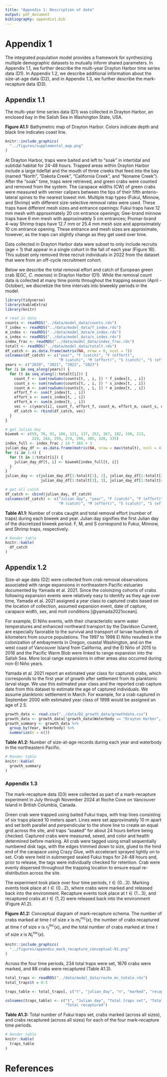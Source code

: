 ```yaml
---
title: "Appendix 1: Description of data"
output: pdf_document
bibliography: appendix1.bib
---
```


# Appendix 1
The integrated population model provides a framework for synthesizing multiple demographic datasets to mutually inform shared parameters. In Appendix 1.1, we further describe the multi-year Drayton Harbor time series data (D1). In Appendix 1.2, we describe additional information about the size-at-age data (D2), and in Appendix 1.3, we further describe the mark-recapture data (D3).

## Appendix 1.1
The multi-year time series data (D1) was collected in Drayton Harbor, an enclosed bay in the Salish Sea in Washington State, USA.

**Figure A1.1:** Bathymetric map of Drayton Harbor. Colors indicate depth and black line indicates coast line.

```r
knitr::include_graphics(
  "../figures/supplemental_map.png"
)
```

At Drayton Harbor, traps were baited and left to “soak” in intertidal and subtidal habitat for 24-48 hours. Trapped areas within Drayton Harbor include a large tideflat and the mouth of three creeks that feed into the bay (named "North", "Dakota Creek", "California Creek", and "Noname Creek"). After the "soak" time, traps were retrieved, and green crabs were counted and removed from the system. The carapace widths (CW) of green crabs were measured with vernier calipers between the tips of their fifth anterio-lateral spines to the nearest lowest mm. Multiple trap types (Fukui, Minnow, and Shrimp) with different size-selective removal rates were used. These traps have different mesh sizes and entrance openings: Fukui traps have 12 mm mesh with approximately 20 cm entrance openings; Gee-brand minnow traps have 6 mm mesh with approximately 5 cm entrances; Promar-brand 4-way Shrimp traps have 12.7 mm or 25.4 mm mesh size and approximately 10 cm entrance opening. These entrance and mesh sizes are approximate, however, as the traps can slightly change as they get used over time.

Data collected in Drayton Harbor data were subset to only include recruits (age < 1) that appear in a single cohort in the fall of each year (Figure 1B). This subset only removed three recruit individuals in 2022 from the dataset that were from an off-cycle recruitment cohort.

Below we describe the total removal effort and catch of European green crab (EGC, *C. maenas*) in Drayton Harbor (D1). While the removal count data is collected at many time points throughout the trapping season (April - October), we discretize the time intervals into biweekly periods in the model.

```r
library(tidyverse)
library(kableExtra)
library(knitr)

# read in data
counts <- readRDS("../data/model_data/counts.rds")
f_index <- readRDS("../data/model_data/f_index.rds")
m_index <- readRDS("../data/model_data/m_index.rds")
s_index <- readRDS("../data/model_data/s_index.rds")
index_frac <- readRDS("../data/model_data/index_frac.rds")
totalt <- readRDS("../data/model_data/totalt.rds")
df_catch <- as.data.frame(matrix(NA, nrow = 0, ncol = 7))
colnames(df_catch) <- c("year", "F (catch)", "F (effort)",
                        "M (catch)", "M (effort)", "S (catch)", "S (effort)")
years <- c("2020", "2021", "2022", "2023")
for (i in seq_along(years)) {
  for (t in seq_along(1:totalt[i])) {
    count_f <- sum(rowSums(counts[t, , i, ]) * f_index[t, , i])
    count_s <- sum(rowSums(counts[t, , i, ]) * s_index[t, , i])
    count_m <- sum(rowSums(counts[t, , i, ]) * m_index[t, , i])
    effort_f <- sum(f_index[t, , i])
    effort_s <- sum(s_index[t, , i])
    effort_m <- sum(m_index[t, , i])
    vec <- c(years[i], count_f, effort_f, count_m, effort_m, count_s, effort_s)
    df_catch <- rbind(df_catch, vec)
  }
}

# get Julian day
biweek <- c(59, 76, 91, 106, 121, 137, 152, 167, 182, 198, 213, 
            229, 244, 259, 274, 290, 305, 320, 335)
index_full <- index_frac / 14 * 365 + 3
julian_day_df <- as.data.frame(matrix(NA, nrow = max(totalt), ncol = 4))
for (i in 1:4) {
  for (t in 1:totalt[i]) {
    julian_day_df[t, i] <- biweek[index_full[t, i]]
  }
}
julian_day <- c(julian_day_df[1:totalt[1], 1], julian_day_df[1:totalt[2], 2],
                julian_day_df[1:totalt[3], 3], julian_day_df[1:totalt[4], 4])

# get all catch
df_catch <- cbind(julian_day, df_catch)
colnames(df_catch) <- c("Julian day", "year", "F (catch)", "F (effort)",
                        "M (catch)", "M (effort)", "S (catch)", "S (effort)")
```

\newpage

**Table A1.1:** Number of crabs caught and total removal effort (number of traps) during each biweek and year. Julian day signifies the first Julian day of the discretized biweek period. F, M, and S correspond to Fukui, Minnow, and Shrimp traps, respectively.

```r
# Render table
knitr::kable(
  df_catch
)
```

\newpage

## Appendix 1.2

Size-at-age data (D2) were collected from crab removal observations associated with range expansions in northeastern Pacific estuaries documented by Yamada et al. 2021. Since the colonizing cohorts of crabs following expansion events were relatively easy to identify as they age over time, Yamada et al. 2021 assigned a year class to captured crabs based on the location of collection, assumed expansion event, date of capture, carapace width, sex, and molt conditions [@yamada2021ocean].

For example, El Niño events, with their characteristic warm water temperatures and enhanced northward transport by the Davidson Current, are especially favorable to the survival and transport of larvae hundreds of kilometers from source populations. The 1997 to 1998 El Niño resulted in the colonization of embayments in Oregon, coastal Washington, and on the west coast of Vancouver Island from California, and the El Niño of 2015 to 2016 and the Pacific Warm Blob were linked to range expansion into the Salish Sea. More local range expansions in other areas also occurred during non-El Niño years.

Yamada et al. 2021 report an estimated year class for captured crabs, which corresponds to the first year of growth after settlement from its planktonic larval stage. We use this estimated year class and the reported crab capture date from this dataset to estimate the age of captured individuals. We assume planktonic settlement in March. For example, for a crab captured in September 2000 with estimated year class of 1998 would be assigned an age of 2.5.

```r
growth_data <- read.csv("../data/D2_growth_data/growthdata.csv")
growth_data <- growth_data[!growth_data$Waterbody == "Drayton Harbor", ]
growth_summary <- growth_data %>%
  group_by(Year, Waterbody) %>%
  summarize(n = n())
```

**Table A1.2:** Number of size-at-age records during each year and waterbody in the northeastern Pacific.

```r
# Render table
knitr::kable(
  growth_summary
)
```


### Appendix 1.3

The mark-recapture data (D3) were collected as part of a mark-recapture experiment in July through November 2024 at Roche Cove on Vancouver Island in British Columbia, Canada. 

Green crab were trapped using baited Fukui traps, with trap lines consisting of six traps placed 10 meters apart. Lines were set approximately 10 m apart and set both parallel and perpendicular to the shore line to create an equal grid across the site, and traps "soaked" for about 24 hours before being checked. Captured crabs were measured, sexed, and color and health determined before marking. All crab were tagged using small sequentially numbered disk tags, with the edges trimmed down to size, glued to the hind end of the carapace using Crazy Glue, with accelerant sprayed lightly on to set. Crab were held in submerged sealed Fukui traps for 24-48 hours and, prior to release, the tags were individually checked for retention. Crab were evenly dispersed throughout the trapping location to ensure equal re-distribution across the site.

The experiment took place over four time periods, $t \in \{0 ... 3\}$. Marking events took place at $t \in \{0 ... 2\}$, where crabs were marked and released back into the environment. Recapture events took place at $t \in \{1 ... 3\}$, and recaptured crabs at $t \in \{1,  2\}$ were released back into the environment (Figure A1.2).

**Figure A1.2:** Conceptual diagram of mark-recapture schema. The number of crabs marked at time $t$ of size $x$ is $m^{\text{mc}}_t(x)$, the number of crabs recaptured at time $t$ of size $x$ is $r^{\text{mc}}_t(x)$, and the total number of crabs marked at time $t$ of size $x$ is $N^{\text{mc}}_t(x)$.

```r
knitr::include_graphics(
  "../figures/appendix_mark_recapture_conceptual-01.png"
)
```

Across the four time periods, 234 total traps were set, 1676 crabs were marked, and 88 crabs were recaptured (Table A1.3).

```r
total_traps <- readRDS("../data/model_data/roche_mc_totalo.rds")
total_traps$t = 0:3

traps_table <- total_traps[, c("t", "julian_day", "n", "marked", "recap")]

colnames(traps_table) <- c("t", "Julian day", "Total traps set", "Total marked", 
                           "Total recaptured")
```

**Table A1.3:** Total number of Fukui traps set, crabs marked (across all sizes), and crabs recaptured (across all sizes) for each of the four mark-recapture time periods.

```r
# Render table
knitr::kable(
  traps_table
)
```


# References
